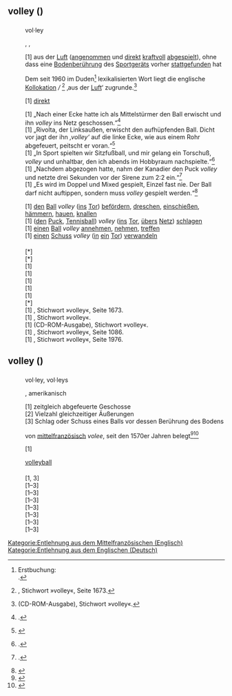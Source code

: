 {{Siehe auch|[[Volley]]}}
== volley ({{Sprache|Deutsch}}) ==
=== {{Wortart|Adverb|Deutsch}} ===

{{Worttrennung}}
:vol·ley

{{Aussprache}}
:{{IPA}} {{Lautschrift|ˈvɔli}}, {{Lautschrift|ˈvɔle}}, {{Lautschrift|ˈvɔlɛɪ̯}}
:{{Hörbeispiele}} {{Audio|De-volley.ogg}}
:{{Reime}} {{Reim|ɔli|Deutsch}}

{{Bedeutungen}}
:[1] {{K|Sport}} aus der [[Luft]] ([[annehmen|angenommen]] und [[direkt]] [[kraftvoll]] [[abspielen|abgespielt]]), ohne dass eine [[Bodenberührung]] des [[Sportgerät]]s vorher [[stattfinden|stattgefunden]] hat 

{{Herkunft}}
:Dem seit 1960 im Duden<ref>Erstbuchung:<br />{{Literatur|Herausgeber=Dudenredaktion unter der Leitung von Paul Grebe|Titel=Duden, Das Fremdwörterbuch|Sammelwerk=Der große Duden|WerkErg=In 10 Bänden|Band=Band 5|Verlag=Bibliographisches Institut|Ort=Mannheim|Jahr=1960|DNB=572924984}}.</ref> lexikalisierten Wort liegt die englische [[Kollokation]] ''{{L|at||en}}/{{L|on||en}} {{L|the||en}} {{Ü|en|volley}}''<ref>{{Lit-Carstensen: Anglizismen-Wörterbuch|A=1|B=3}}, Stichwort »volley«, Seite 1673.</ref> ‚aus der [[Luft]]‘ zugrunde.<ref>{{Lit-Duden: Großes Fremdwörterbuch|A=4}} (CD-ROM-Ausgabe), Stichwort »volley«.</ref>

{{Sinnverwandte Wörter}}
:[1] [[direkt]]

{{Beispiele}}
:[1] „Nach einer Ecke hatte ich als Mittelstürmer den Ball erwischt und ihn ''volley'' ins Netz geschossen.“<ref>{{Literatur | Autor=[[w:Fritz Walter|Fritz Walter]] | Titel=Spiele, die ich nie vergesse | Verlag=Copress-Verlag | Ort=München | Jahr=1955 | Seiten=28 }}.</ref>
:[1] „Rivolta, der Linksaußen, erwischt den aufhüpfenden Ball. Dicht vor {{L|w:Heiner Stuhlfauth|Heiner Stuhlfauth}} jagt der ihn ''‚volley‘'' auf die linke Ecke, wie aus einem Rohr abgefeuert, peitscht er voran.“<ref>{{Per-Zeit | Autor=Paul Laven | Titel=Der Held von Turin | Nummer=44 | Tag=30 | Monat=9 | Jahr=1966 | Seiten=30 }}</ref>
:[1] „In Sport spielten wir Sitzfußball, und mir gelang ein Torschuß, ''volley'' und unhaltbar, den ich abends im Hobbyraum nachspielte.“<ref>{{Literatur | Autor=[[w:Gerhard Henschel|Gerhard Henschel]] | Titel=Kindheitsroman | Verlag=Hoffmann und Campe | Ort=Hamburg | Jahr=2004 | Seiten=462 | ISBN=3-455-03171-4 }}.</ref>
:[1] „Nachdem {{L|w:Sinan Akdağ|Sinan Akdag}} abgezogen hatte, nahm der Kanadier den Puck ''volley'' und netzte drei Sekunden vor der Sirene zum 2:2 ein.“<ref>{{Literatur | Titel=Adler bringen sich um verdienten Lohn | Sammelwerk=Mannheimer Morgen | Tag=8 | Monat=9 | Jahr=2016 | Seiten=10 | Kommentar=Stadtausgabe }}.</ref>
:[1] „Es wird im Doppel und Mixed gespielt, Einzel fast nie. Der Ball darf nicht auftippen, sondern muss ''volley'' gespielt werden.“<ref>{{Per-Welt | Titel=Die größten Unterschiede zum Tennis | Tag=10 | Monat=8 | Jahr=2019 | Seiten=21 }}</ref>

{{Charakteristische Wortkombinationen}}
:[1] [[der#Artikel|den]] [[Ball]] ''volley'' ([[ins]] [[Tor]]) [[befördern]], [[dreschen]], [[einschießen]], [[hämmern]], [[hauen]], [[knallen]]
:[1] ([[der#Artikel|den]] [[Puck]], [[Tennisball]]) ''volley'' ([[ins]] [[Tor]], [[übers]] [[Netz]]) [[schlagen]]
:[1] [[ein#Artikel|einen]] [[Ball]] ''volley'' [[annehmen]], [[nehmen]], [[treffen]]
:[1] [[ein#Artikel|einen]] [[Schuss]] ''volley'' ([[in#in (Deutsch)|in]] [[ein#Artikel|ein]] [[Tor]]) [[verwandeln]]

==== {{Übersetzungen}} ====
{{Ü-Tabelle|1|G=aus der Luft angenommen und abgespielt, ohne vorherige Bodenberührung des Sportgeräts|Ü-Liste=
*{{en}}: ''je nach Kontext:'' {{Ü|en|at the volley|L=E}}, {{Ü|en|on the volley|L=E}}
*{{fr}}: ''je nach Kontext:'' {{Ü|fr|à la volée|L=E}}, {{Ü|fr|de volée|L=E}}, {{Ü|fr|en volée|L=E}}
}}

{{Referenzen}}
:[*] {{Ref-DWDS}}
:[*] {{Ref-OWID}}
:[1] {{Ref-FreeDictionary}}
:[1] {{Ref-Duden}}
:[1] {{Ref-wissen.de|Wörterbuch}}
:[1] {{Ref-wissen.de|Fremdwort}}
:[1] {{Ref-Pons}}
:[*] {{Ref-UniLeipzig}}
:[1] {{Lit-Carstensen: Anglizismen-Wörterbuch|A=1|B=3}}, Stichwort »volley«, Seite 1673.
:[1] {{Literatur | Titel=Duden, Das große Wörterbuch der deutschen Sprache | TitelErg=10 Bände auf CD-ROM ; mehr als 200 000 Stichwörter mit rund 90 000 Belegen aus mehreren Hundert Quellen ; vielfältige Recherchemöglichkeiten ; für MS Windows und Apple Macintosh | Verlag=Dudenverlag | Ort=Mannheim/Leipzig/Wien/Zürich | Jahr=2000 | ISBN=978-3-411-71001-0 }}, Stichwort »volley«.
:[1] {{Lit-Duden: Großes Fremdwörterbuch|A=4}} (CD-ROM-Ausgabe), Stichwort »volley«.
:[1] {{Lit-Duden: Fremdwörterbuch|A=10}}, Stichwort »volley«, Seite 1086.
:[1] {{Lit-Duden: Universalwörterbuch|A=9}}, Stichwort »volley«, Seite 1976.

{{Quellen}}

== volley ({{Sprache|Englisch}}) ==
=== {{Wortart|Substantiv|Englisch}} ===

{{Englisch Substantiv Übersicht
|Singular=volley
|Plural=volleys
}}

{{Worttrennung}}
:vol·ley, {{Pl.}} vol·leys

{{Aussprache}}
:{{IPA}} {{Lautschrift|ˈvɒli}}, amerikanisch {{Lautschrift|ˈvɑli}}
:{{Hörbeispiele}} {{Audio|En-au-volley.ogg|volley (australisch)}}

{{Bedeutungen}}
:[1] zeitgleich abgefeuerte Geschosse
:[2] Vielzahl gleichzeitiger Äußerungen
:[3] Schlag oder Schuss eines Balls vor dessen Berührung des Bodens

{{Herkunft}}
:von [[mittelfranzösisch]] ''volee'', seit den 1570er Jahren belegt<ref>{{Ref-MWD}}</ref><ref>{{Ref-OEtymD}}</ref>

{{Beispiele}}
:[1] {{Beispiele fehlen|spr=en}}

{{Wortbildungen}}
:[[volleyball]]

==== {{Übersetzungen}} ====
{{Ü-Tabelle|1|G=zeitgleich abgefeuerte Geschosse|Ü-Liste=
*{{de}}: {{Ü|de|Salve}}
*{{fr}}: {{Ü|fr|volée}}
}}

{{Ü-Tabelle|2|G=Vielzahl gleichzeitiger Äußerungen|Ü-Liste=
*{{de}}: {{Ü|de|Hagel}}, {{Ü|de|Flut}}
}}

{{Ü-Tabelle|3|G=Schlag oder Schuss eines Balls vor dessen Berührung des Bodens|Ü-Liste=
*{{de}}: {{Ü|de|Volley}}
}}

{{Referenzen}}
:[1, 3] {{Wikipedia|spr=en}}
:[1–3] {{Ref-Cambridge}}
:[1–3] {{Ref-Longman|volley_1}}
:[1–3] {{Ref-MWD}}
:[1–3] {{Ref-Dictionary}}
:[1–3] {{Ref-Pons|en}}
:[1–3] {{Ref-dictcc}}
:[1–3] {{Ref-Leo|en}}

{{Quellen}}

[[Kategorie:Entlehnung aus dem Mittelfranzösischen (Englisch)]]
[[Kategorie:Entlehnung aus dem Englischen (Deutsch)]]
